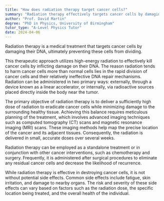 ```yaml
---
title: "How does radiation therapy target cancer cells?"
summary: "Radiation therapy effectively targets cancer cells by damaging their DNA, which inhibits their ability to divide and grow."
author: "Prof. David Martin"
degree: "PhD in Physics, University of Birmingham"
tutor_type: "A-Level Physics Tutor"
date: 2024-04-06
---
```


Radiation therapy is a medical treatment that targets cancer cells by damaging their DNA, ultimately preventing these cells from dividing.

This therapeutic approach utilizes high-energy radiation to effectively kill cancer cells by inflicting damage on their DNA. The reason radiation tends to harm cancer cells more than normal cells lies in the rapid division of cancer cells and their relatively ineffective DNA repair mechanisms. Radiation can be administered in two primary ways: externally, through a device known as a linear accelerator, or internally, via radioactive sources placed directly inside the body near the tumor.

The primary objective of radiation therapy is to deliver a sufficiently high dose of radiation to eradicate cancer cells while minimizing damage to the surrounding healthy tissue. Achieving this balance requires meticulous planning of the treatment, which involves advanced imaging techniques such as computed tomography (CT) scans and magnetic resonance imaging (MRI) scans. These imaging methods help map the precise location of the cancer and its adjacent tissues. Consequently, the radiation is delivered in small, accurate doses over several weeks.

Radiation therapy can be employed as a standalone treatment or in conjunction with other cancer interventions, such as chemotherapy and surgery. Frequently, it is administered after surgical procedures to eliminate any residual cancer cells and decrease the likelihood of recurrence.

While radiation therapy is effective in destroying cancer cells, it is not without potential side effects. Common side effects include fatigue, skin irritation, and damage to nearby organs. The risk and severity of these side effects can vary based on factors such as the radiation dose, the specific location being treated, and the overall health of the individual.
    